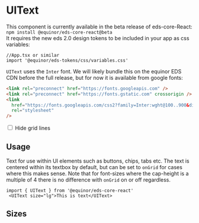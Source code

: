 
<Meta of={ComponentStories} />

# UIText
This component is currently available in the beta release of eds-core-React: <br />
`npm install @equinor/eds-core-react@beta` <br />
It requires the new eds 2.0 design tokens to be included in your app as css variables:
```tsx
//App.tsx or similar
import '@equinor/eds-tokens/css/variables.css'
```
`UIText` uses the `Inter` font. We will likely bundle this on the equinor EDS CDN before the full release, but for now it is available from google fonts:
```html
<link rel="preconnect" href="https://fonts.googleapis.com" />
<link rel="preconnect" href="https://fonts.gstatic.com" crossorigin />
<link
  href="https://fonts.googleapis.com/css2?family=Inter:wght@100..900&display=swap"
  rel="stylesheet"
/>
```
<label className="hide-grid-lines">
  <input className="hide-grid-lines__input" type="checkbox" />
  <UIText className="sb-unstyled">Hide grid lines</UIText>
</label>
<Primary />
<Controls />

## Usage
Text for use within UI elements such as buttons, chips, tabs etc. The text is centered within its textbox by default, but can be set to `onGrid` for cases where this makes sense. Note that for font-sizes where the cap-height is a multiple of 4 there is no difference with `onGrid` on or off regardless.

```tsx
import { UIText } from '@equinor/eds-core-react'
 <UIText size="lg">This is text</UIText>
```
## Sizes

<Canvas of={ComponentStories.Sizes} />

